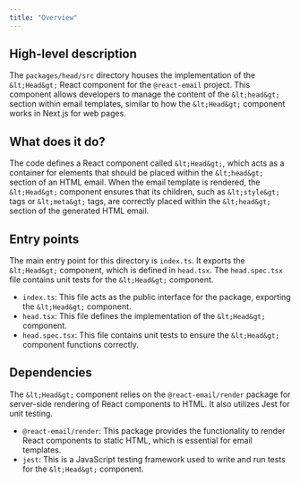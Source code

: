 ```yaml
---
title: "Overview"
---
```


## High-level description
The `packages/head/src` directory houses the implementation of the `&lt;Head&gt;` React component for the `@react-email` project. This component allows developers to manage the content of the `&lt;head&gt;` section within email templates, similar to how the `&lt;Head&gt;` component works in Next.js for web pages.

## What does it do?
The code defines a React component called `&lt;Head&gt;`, which acts as a container for elements that should be placed within the `&lt;head&gt;` section of an HTML email. When the email template is rendered, the `&lt;Head&gt;` component ensures that its children, such as `&lt;style&gt;` tags or `&lt;meta&gt;` tags, are correctly placed within the `&lt;head&gt;` section of the generated HTML email.

## Entry points
The main entry point for this directory is `index.ts`. It exports the `&lt;Head&gt;` component, which is defined in `head.tsx`. The `head.spec.tsx` file contains unit tests for the `&lt;Head&gt;` component.

- `index.ts`: This file acts as the public interface for the package, exporting the `&lt;Head&gt;` component.
- `head.tsx`: This file defines the implementation of the `&lt;Head&gt;` component.
- `head.spec.tsx`: This file contains unit tests to ensure the `&lt;Head&gt;` component functions correctly.

## Dependencies
The `&lt;Head&gt;` component relies on the `@react-email/render` package for server-side rendering of React components to HTML. It also utilizes Jest for unit testing.

- `@react-email/render`: This package provides the functionality to render React components to static HTML, which is essential for email templates.
- `jest`: This is a JavaScript testing framework used to write and run tests for the `&lt;Head&gt;` component.
